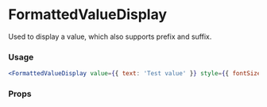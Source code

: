 
# FormattedValueDisplay

Used to display a value, which also supports prefix and suffix.

### Usage

```jsx
<FormattedValueDisplay value={{ text: 'Test value' }} style={{ fontSize: 12 }} />
```

### Props

<ArgsTypes of={FormattedValueDisplay} />
